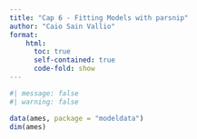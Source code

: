 ```yaml
---
title: "Cap 6 - Fitting Models with parsnip"
author: "Caio Sain Vallio"
format: 
    html:
      toc: true
      self-contained: true
      code-fold: show
---
```



```r
#| message: false
#| warning: false

data(ames, package = "modeldata")
dim(ames)

```